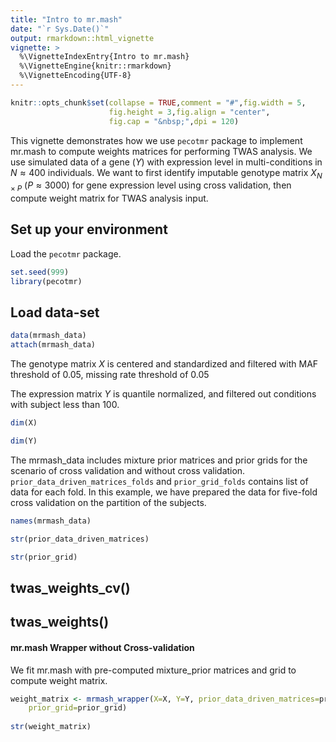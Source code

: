 ```yaml
---
title: "Intro to mr.mash"
date: "`r Sys.Date()`"
output: rmarkdown::html_vignette
vignette: >
  %\VignetteIndexEntry{Intro to mr.mash}
  %\VignetteEngine{knitr::rmarkdown}
  %\VignetteEncoding{UTF-8}
---
```



```r
knitr::opts_chunk$set(collapse = TRUE,comment = "#",fig.width = 5,
                      fig.height = 3,fig.align = "center",
                      fig.cap = "&nbsp;",dpi = 120)
```

This vignette demonstrates how we use `pecotmr` package to implement mr.mash to compute weights 
matrices for performing TWAS analysis. We use simulated data of a gene ($Y$) with expression 
level in multi-conditions in $N \approx 400$ individuals. We want to first identify imputable 
genotype matrix $X_{N\times P}$ ($P\approx3000$) for gene expression level using cross validation, 
then compute weight matrix for TWAS analysis input.  


## Set up your environment
Load the `pecotmr` package.

```r
set.seed(999)
library(pecotmr)
```


## Load data-set

```r
data(mrmash_data)
attach(mrmash_data)
```


The genotype matrix $X$ is centered and standardized and filtered with MAF threshold of 
0.05, missing rate threshold of 0.05

The expression matrix $Y$ is quantile normalized, and filtered out conditions with subject
less than 100. 

```r
dim(X)
```

```r
dim(Y)
```

The mrmash_data includes mixture prior matrices and prior grids for the scenario of 
cross validation and without cross validation. `prior_data_driven_matrices_folds` and
`prior_grid_folds` contains list of data for each fold. In this example, we have prepared 
the data for five-fold cross validation on the partition of the subjects.


```r
names(mrmash_data)
```

```r
str(prior_data_driven_matrices)
```

```r
str(prior_grid)
```

## twas_weights_cv()

## twas_weights()

#### mr.mash Wrapper without Cross-validation
We fit mr.mash with pre-computed mixture_prior matrices and grid to compute weight matrix. 

```r
weight_matrix <- mrmash_wrapper(X=X, Y=Y, prior_data_driven_matrices=prior_matrices, 
    prior_grid=prior_grid)
    
str(weight_matrix)
```